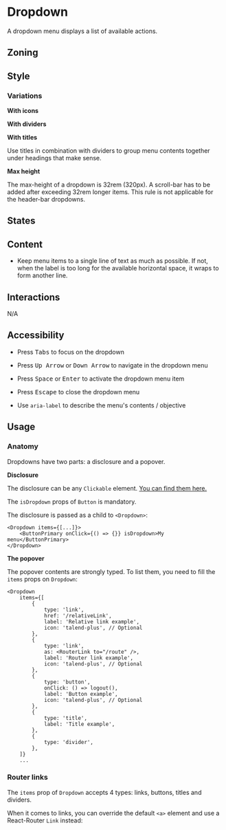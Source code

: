 


<Meta title="Clickable/Dropdown" component={Dropdown} />

# Dropdown

<Status id="dropdown" />

A dropdown menu displays a list of available actions.

## Zoning

<FigmaImage
	src="https://www.figma.com/file/IUeLBwjDCMkpdO7OtZ29u1/Dropdown?node-id=806%3A2186"
	alt="zoning image for dropdown"
/>

## Style

<FigmaImage
	src="https://www.figma.com/file/IUeLBwjDCMkpdO7OtZ29u1/Dropdown?node-id=806%3A2112"
	alt="Basic dropdown styles"
/>

<Canvas withSource="closed">
	<Story height="35rem" story={Stories.Basic} />
</Canvas>

### Variations

**With icons**

<Canvas>
	<Story height="25rem" story={Stories.WithIcons} />
</Canvas>

**With dividers**

<Canvas>
	<Story height="25rem" story={Stories.WithDividers} />
</Canvas>

**With titles**

Use titles in combination with dividers to group menu contents together under headings that make sense.

<Canvas>
	<Story height="25rem" story={Stories.WithTitle} />
</Canvas>

**Max height**

The max-height of a dropdown is 32rem (320px). A scroll-bar has to be added after exceeding 32rem longer items.
This rule is not applicable for the header-bar dropdowns.

<Canvas withSource="closed">
	<Story height="36rem" story={Stories.WithManyItems} />
</Canvas>

## States

<FigmaImage
	src="https://www.figma.com/file/IUeLBwjDCMkpdO7OtZ29u1/Dropdown?node-id=808%3A2230"
	alt="dropdown behaviors"
/>

## Content

<Use>
	<Use.Do>
		<ul>
			<li>
				Keep menu items to a single line of text as much as possible. If not, when the label is too
				long for the available horizontal space, it wraps to form another line.
			</li>
		</ul>
	</Use.Do>
</Use>

<Canvas withSource="closed">
	<Story height="25rem" story={Stories.WithLongText} />
</Canvas>

## Interactions

N/A

## Accessibility

- Press <kbd>Tabs</kbd> to focus on the dropdown

- Press <kbd>Up Arrow</kbd> or <kbd>Down Arrow</kbd> to navigate in the dropdown menu

- Press <kbd>Space</kbd> or <kbd>Enter</kbd> to activate the dropdown menu item

- Press <kbd>Escape</kbd> to close the dropdown menu

- Use `aria-label` to describe the menu's contents / objective

## Usage

### Anatomy

Dropdowns have two parts: a disclosure and a popover.

**Disclosure**

The disclosure can be any `Clickable` element. [You can find them here.](/docs/components-clickable-buttons-about--button-variations)

The `isDropdown` props of `Button` is mandatory.

The disclosure is passed as a child to `<Dropdown>`:

```tsx
<Dropdown items={[...]}>
    <ButtonPrimary onClick={() => {}} isDropdown>My menu</ButtonPrimary>
</Dropdown>
```

**The popover**

The popover contents are strongly typed. To list them, you need to fill the `items` props on `Dropdown`:

```tsx
<Dropdown
	items={[
		{
			type: 'link',
			href: '/relativeLink',
			label: 'Relative link example',
            icon: 'talend-plus', // Optional
		},
		{
			type: 'link',
			as: <RouterLink to="/route" />,
			label: 'Router link example',
            icon: 'talend-plus', // Optional
		},
        {
			type: 'button',
			onClick: () => logout(),
			label: 'Button example',
            icon: 'talend-plus', // Optional
		},
        {
			type: 'title',
			label: 'Title example',
		},
        {
			type: 'divider',
		},
	]}
    ...
```

### Router links

The `items` prop of `Dropdown` accepts 4 types: links, buttons, titles and dividers.

When it comes to links, you can override the default `<a>` element and use a React-Router `Link` instead:

<Canvas>
	<Story height="25rem" story={Stories.WithRouterLinks} />
</Canvas>
